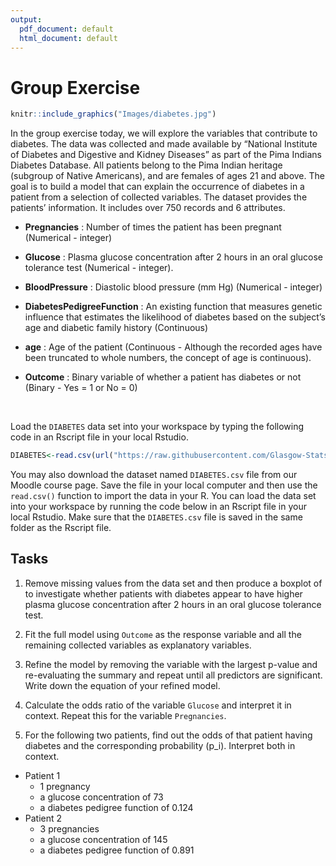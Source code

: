 ```yaml
---
output:
  pdf_document: default
  html_document: default
---
```

# Group Exercise

```r
knitr::include_graphics("Images/diabetes.jpg")
```

In the group exercise today, we will explore the variables that contribute to diabetes. The data was collected and made available by “National Institute of Diabetes and Digestive and Kidney Diseases” as part of the Pima Indians Diabetes Database. All patients belong to the Pima Indian heritage (subgroup of Native Americans), and are females of ages 21 and above. The goal is to build a model that can explain  the occurrence of diabetes in a patient from a selection of collected variables. The dataset provides the patients’ information. It includes over 750 records and 6 attributes.

* **Pregnancies** : Number of times the patient has been pregnant (Numerical - integer)

* **Glucose** : Plasma glucose concentration after 2 hours in an oral glucose tolerance test (Numerical - integer).	

* **BloodPressure** : Diastolic blood pressure (mm Hg) (Numerical - integer)

* **DiabetesPedigreeFunction** : An existing function that measures genetic influence that estimates the likelihood of diabetes based on the subject’s age and diabetic family history (Continuous)

* **age** : Age of the patient (Continuous - Although the recorded ages have been truncated to whole numbers, the concept of age is continuous).	

* **Outcome** : Binary variable of whether a patient has diabetes or not (Binary - Yes = 1 or No = 0)

<br>

Load the `DIABETES` data set into your workspace by typing the following code in an Rscript file in your local Rstudio.

```r
DIABETES<-read.csv(url("https://raw.githubusercontent.com/Glasgow-Stats-L1-L2/S1Z_Lab5/main/DIABETES.csv"))
```

You may also download the dataset named `DIABETES.csv` file from our Moodle course page. Save the file in your local computer and then use the `read.csv()` function to import the data in your R. You can load the data set into your workspace by running the code below in an Rscript file in your local Rstudio. Make sure that the `DIABETES.csv` file is saved in the same folder as the Rscript file.



## Tasks

1. Remove missing values from the data set and then produce a boxplot of to investigate whether patients with diabetes appear to have higher plasma glucose concentration after 2 hours in an oral glucose tolerance test.

2. Fit the full model using `Outcome` as the response variable and all the remaining collected variables as explanatory variables.

3. Refine the model by removing the variable with the largest p-value and re-evaluating the summary and repeat until all predictors are significant. Write down the equation of your refined model.

4. Calculate the odds ratio of the variable `Glucose` and interpret it in context. Repeat this for the variable `Pregnancies`.

5. For the following two patients, find out the odds of that patient having diabetes and the corresponding probability \(p_i\). Interpret both in context.

+ Patient 1 
  - 1 pregnancy
  - a glucose concentration of 73
  - a diabetes pedigree function of 0.124

+ Patient 2 
  - 3 pregnancies
  - a glucose concentration of 145
  - a diabetes pedigree function of 0.891

